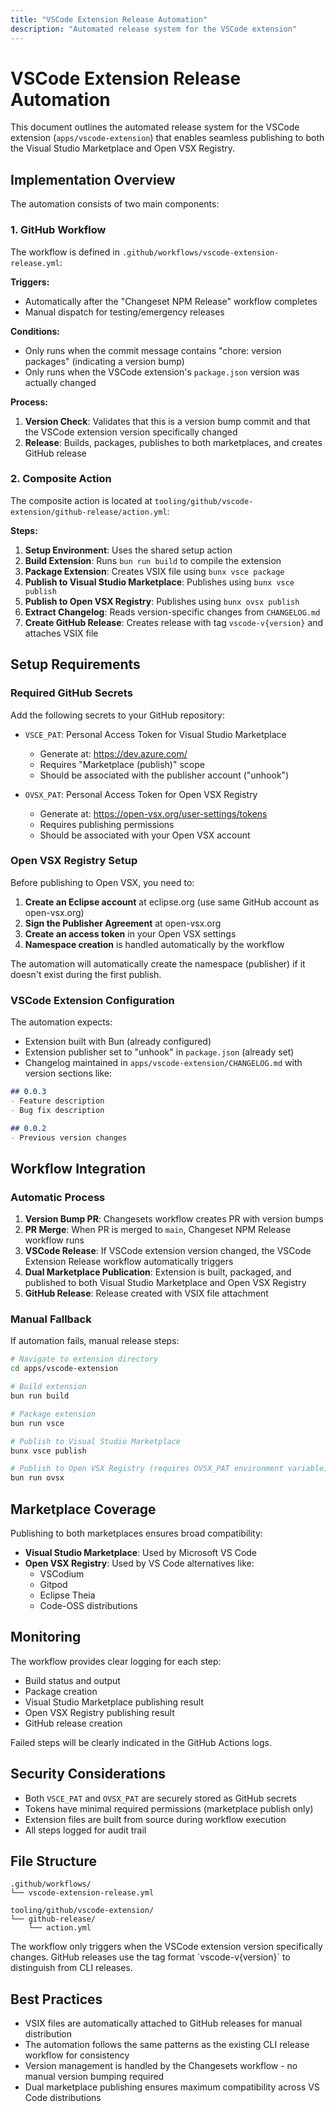 ```yaml
---
title: "VSCode Extension Release Automation"
description: "Automated release system for the VSCode extension"
---
```


# VSCode Extension Release Automation

This document outlines the automated release system for the VSCode extension (`apps/vscode-extension`) that enables seamless publishing to both the Visual Studio Marketplace and Open VSX Registry.

## Implementation Overview

The automation consists of two main components:

### 1. GitHub Workflow

The workflow is defined in `.github/workflows/vscode-extension-release.yml`:

**Triggers:**
- Automatically after the "Changeset NPM Release" workflow completes
- Manual dispatch for testing/emergency releases

**Conditions:**
- Only runs when the commit message contains "chore: version packages" (indicating a version bump)
- Only runs when the VSCode extension's `package.json` version was actually changed

**Process:**
1. **Version Check**: Validates that this is a version bump commit and that the VSCode extension version specifically changed
2. **Release**: Builds, packages, publishes to both marketplaces, and creates GitHub release

### 2. Composite Action

The composite action is located at `tooling/github/vscode-extension/github-release/action.yml`:

**Steps:**
1. **Setup Environment**: Uses the shared setup action
2. **Build Extension**: Runs `bun run build` to compile the extension
3. **Package Extension**: Creates VSIX file using `bunx vsce package`
4. **Publish to Visual Studio Marketplace**: Publishes using `bunx vsce publish`
5. **Publish to Open VSX Registry**: Publishes using `bunx ovsx publish`
6. **Extract Changelog**: Reads version-specific changes from `CHANGELOG.md`
7. **Create GitHub Release**: Creates release with tag `vscode-v{version}` and attaches VSIX file

## Setup Requirements

### Required GitHub Secrets

Add the following secrets to your GitHub repository:

- `VSCE_PAT`: Personal Access Token for Visual Studio Marketplace
  - Generate at: https://dev.azure.com/
  - Requires "Marketplace (publish)" scope
  - Should be associated with the publisher account ("unhook")

- `OVSX_PAT`: Personal Access Token for Open VSX Registry
  - Generate at: https://open-vsx.org/user-settings/tokens
  - Requires publishing permissions
  - Should be associated with your Open VSX account

### Open VSX Registry Setup

Before publishing to Open VSX, you need to:

1. **Create an Eclipse account** at eclipse.org (use same GitHub account as open-vsx.org)
2. **Sign the Publisher Agreement** at open-vsx.org
3. **Create an access token** in your Open VSX settings
4. **Namespace creation** is handled automatically by the workflow

<Note>
The automation will automatically create the namespace (publisher) if it doesn't exist during the first publish.
</Note>

### VSCode Extension Configuration

The automation expects:
- Extension built with Bun (already configured)
- Extension publisher set to "unhook" in `package.json` (already set)
- Changelog maintained in `apps/vscode-extension/CHANGELOG.md` with version sections like:

```markdown
## 0.0.3
- Feature description
- Bug fix description

## 0.0.2
- Previous version changes
```

## Workflow Integration

### Automatic Process

1. **Version Bump PR**: Changesets workflow creates PR with version bumps
2. **PR Merge**: When PR is merged to `main`, Changeset NPM Release workflow runs
3. **VSCode Release**: If VSCode extension version changed, the VSCode Extension Release workflow automatically triggers
4. **Dual Marketplace Publication**: Extension is built, packaged, and published to both Visual Studio Marketplace and Open VSX Registry
5. **GitHub Release**: Release created with VSIX file attachment

### Manual Fallback

If automation fails, manual release steps:

```bash
# Navigate to extension directory
cd apps/vscode-extension

# Build extension
bun run build

# Package extension
bun run vsce

# Publish to Visual Studio Marketplace
bunx vsce publish

# Publish to Open VSX Registry (requires OVSX_PAT environment variable)
bun run ovsx
```

## Marketplace Coverage

Publishing to both marketplaces ensures broad compatibility:

- **Visual Studio Marketplace**: Used by Microsoft VS Code
- **Open VSX Registry**: Used by VS Code alternatives like:
  - VSCodium
  - Gitpod
  - Eclipse Theia
  - Code-OSS distributions

## Monitoring

The workflow provides clear logging for each step:
- Build status and output
- Package creation
- Visual Studio Marketplace publishing result
- Open VSX Registry publishing result
- GitHub release creation

Failed steps will be clearly indicated in the GitHub Actions logs.

## Security Considerations

- Both `VSCE_PAT` and `OVSX_PAT` are securely stored as GitHub secrets
- Tokens have minimal required permissions (marketplace publish only)
- Extension files are built from source during workflow execution
- All steps logged for audit trail

## File Structure

```
.github/workflows/
└── vscode-extension-release.yml

tooling/github/vscode-extension/
└── github-release/
    └── action.yml
```

<Note>
The workflow only triggers when the VSCode extension version specifically changes. GitHub releases use the tag format `vscode-v{version}` to distinguish from CLI releases.
</Note>

## Best Practices

- VSIX files are automatically attached to GitHub releases for manual distribution
- The automation follows the same patterns as the existing CLI release workflow for consistency
- Version management is handled by the Changesets workflow - no manual version bumping required
- Dual marketplace publishing ensures maximum compatibility across VS Code distributions